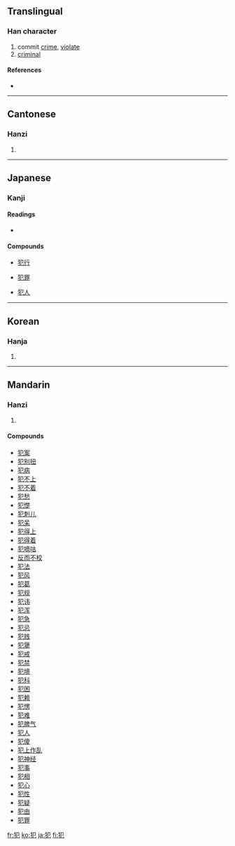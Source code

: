 ==Translingual==

===Han character===
{{Han char|rn=94|rad=犬|as=02|sn=5|four=4721<sub>2</sub>|canj=大竹尸山 (KHSU)}}

# commit [[crime]], [[violate]]
# [[criminal]]

====References====
* {{Han ref|kx=0706.020|dkj=20238|dj=1118.170|hdz=21331.080|uh=72AF|ud=29359|bh=A5C7|bd=42439}}

----

==Cantonese==

===Hanzi===
{{yue-hanzi|jyut=|y=faan6}}

# {{defn|Cantonese}}

----

==Japanese==

===Kanji===
{{ja-kanji|grade=5|rs=犬02}}

====Readings====
* {{ja-readings|on=[[はん]] ([[han]]), [[ぼん]] ([[bon]])|kun=[[おかす]] ([[犯す]], [[okasu]])}}

====Compounds====
{{top4}}
* [[犯行]]
{{mid4}}
* [[犯罪]]
{{mid4}}
* [[犯人]]
{{mid4}}
{{bottom}}

----

==Korean==

===Hanja===
{{ko-hanja|hangeul=범|eumhun=|rv=beom|mr=pŏm|y=pem}}

# {{defn|Korean}}

----

==Mandarin==

===Hanzi===
{{cmn-hanzi|pin=[[fàn]] ([[fan4]])|wg=fan<sup>4</sup>}}

# {{defn|Mandarin}}

====Compounds====
* [[犯案]]
* [[犯别扭]]
* [[犯病]]
* [[犯不上]]
* [[犯不着]]
* [[犯愁]]
* [[犯憷]]
* [[犯刺儿]]
* [[犯呆]]
* [[犯得上]]
* [[犯得着]]
* [[犯嘀咕]]
* [[反而不校]]
* [[犯法]]
* [[犯风]]
* [[犯葛]]
* [[犯规]]
* [[犯讳]]
* [[犯浑]]
* [[犯急]]
* [[犯忌]]
* [[犯贱]]
* [[犯犟]]
* [[犯戒]]
* [[犯禁]]
* [[犯境]]
* [[犯科]]
* [[犯困]]
* [[犯赖]]
* [[犯愣]]
* [[犯难]]
* [[犯脾气]]
* [[犯人]]
* [[犯傻]]
* [[犯上作乱]]
* [[犯神经]]
* [[犯事]]
* [[犯相]]
* [[犯心]]
* [[犯性]]
* [[犯疑]]
* [[犯由]]
* [[犯罪]]

[[fr:犯]]
[[ko:犯]]
[[ja:犯]]
[[fi:犯]]